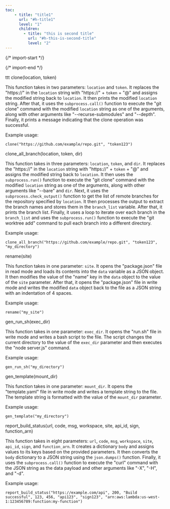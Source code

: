 ```yaml
---
toc: 
    - title: "title1"
      url: "#h-title1"
      level: "1"
      children:
        - title: "this is second title"
          url: "#h-this-is-second-title"
          level: "2"
---
```


{/* import-start */}
  
{/* import-end */}
   
<STitle>
ttt
</STitle>

<SH level="1" id="h-clonelocation-token">
clone(location, token)
</SH>


This function takes in two parameters: <code>location</code> and <code>token</code>. It replaces the "https://" in the <code>location</code> string with "https://" + <code>token</code> + "@" and assigns the modified string back to <code>location</code>. It then prints the modified <code>location</code> string. After that, it uses the <code>subprocess.call()</code> function to execute the "git clone" command with the modified <code>location</code> string as one of the arguments, along with other arguments like "--recurse-submodules" and "--depth". Finally, it prints a message indicating that the clone operation was successful.

Example usage:

<SCodeBlock language="plain text" focus="" filename="" tabid="0">

```plain text
clone("https://github.com/example/repo.git", "token123")
```
</SCodeBlock>

<SH level="1" id="h-cloneallbranchlocation-token-dir">
clone_all_branch(location, token, dir)
</SH>


This function takes in three parameters: <code>location</code>, <code>token</code>, and <code>dir</code>. It replaces the "https://" in the <code>location</code> string with "https://" + <code>token</code> + "@" and assigns the modified string back to <code>location</code>. It then uses the <code>subprocess.run()</code> function to execute the "git clone" command with the modified <code>location</code> string as one of the arguments, along with other arguments like "--bare" and <code>dir</code>. Next, it uses the <code>subprocess.check_output()</code> function to get the list of remote branches for the repository specified by <code>location</code>. It then processes the output to extract the branch names and stores them in the <code>branch_list</code> variable. After that, it prints the branch list. Finally, it uses a loop to iterate over each branch in the <code>branch_list</code> and uses the <code>subprocess.run()</code> function to execute the "git worktree add" command to pull each branch into a different directory.

Example usage:

<SCodeBlock language="plain text" focus="" filename="" tabid="0">

```plain text
clone_all_branch("https://github.com/example/repo.git", "token123", "my_directory")
```
</SCodeBlock>

<SH level="1" id="h-renamesite">
rename(site)
</SH>


This function takes in one parameter: <code>site</code>. It opens the "package.json" file in read mode and loads its contents into the <code>data</code> variable as a JSON object. It then modifies the value of the "name" key in the <code>data</code> object to the value of the <code>site</code> parameter. After that, it opens the "package.json" file in write mode and writes the modified <code>data</code> object back to the file as a JSON string with an indentation of 4 spaces.

Example usage:

<SCodeBlock language="plain text" focus="" filename="" tabid="0">

```plain text
rename("my_site")
```
</SCodeBlock>

<SH level="1" id="h-genrunshexecdir">
gen_run_sh(exec_dir)
</SH>


This function takes in one parameter: <code>exec_dir</code>. It opens the "run.sh" file in write mode and writes a bash script to the file. The script changes the current directory to the value of the <code>exec_dir</code> parameter and then executes the "node server.js" command.

Example usage:

<SCodeBlock language="plain text" focus="" filename="" tabid="0">

```plain text
gen_run_sh("my_directory")
```
</SCodeBlock>

<SH level="1" id="h-gentemplatemountdir">
gen_template(mount_dir)
</SH>


This function takes in one parameter: <code>mount_dir</code>. It opens the "template.yaml" file in write mode and writes a template string to the file. The template string is formatted with the value of the <code>mount_dir</code> parameter.

Example usage:

<SCodeBlock language="plain text" focus="" filename="" tabid="0">

```plain text
gen_template("my_directory")
```
</SCodeBlock>

<SH level="1" id="h-reportbuildstatusurl-code-msg-workspace-site-apiid-sign-functionarn">
report_build_status(url, code, msg, workspace, site, api_id, sign, function_arn)
</SH>


This function takes in eight parameters: <code>url</code>, <code>code</code>, <code>msg</code>, <code>workspace</code>, <code>site</code>, <code>api_id</code>, <code>sign</code>, and <code>function_arn</code>. It creates a dictionary <code>body</code> and assigns values to its keys based on the provided parameters. It then converts the <code>body</code> dictionary to a JSON string using the <code>json.dumps()</code> function. Finally, it uses the <code>subprocess.call()</code> function to execute the "curl" command with the JSON string as the data payload and other arguments like "-X", "-H", and "-d".

Example usage:

<SCodeBlock language="plain text" focus="" filename="" tabid="0">

```plain text
report_build_status("https://example.com/api", 200, "Build successful", 123, 456, "api123", "sign123", "arn:aws:lambda:us-west-1:123456789:function:my-function")
```
</SCodeBlock>
